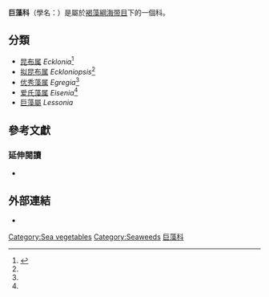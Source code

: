 {{Automatic taxobox
| image = Kelp In Freycinet Tasmania.jpg
| image_width = 300px
| image_caption = 在[[塔斯曼尼亞|塔斯曼尼亞]][[弗雷西內半島|弗雷西內半島]]（Freycinet）石灘上的海藻
| taxon = Lessoniaceae
| subdivision_ranks = [[屬_(生物)|屬]]<ref>{{cite journal | doi=10.1111/j.1529-8817.2006.00204.x | last=Lane | first=C.E. | coauthors=C. Mayes; L.D. Druehl; & G.W. Saunders | year=2006 | title=A multi-gene molecular investigation of the kelp (Laminariales, Phaeophyceae) supports substantial taxonomic re-organization | journal=Journal of Phycology | volume=42 | issue=2 | pages=493–512 }}</ref>
| subdivision = [[#分類|見內文]]
}}
'''巨藻科'''（學名：{{lang|la|Lessoniaceae}}）是屬於[[褐藻綱|褐藻綱]][[海带目|海带目]]下的一個科。

==分類==
*[[昆布属|昆布属]] ''Ecklonia''<ref name=planta>{{cite book |url=http://www.planta.cn/forum/files_planta/23252_1341408583.pdf_135.pdf |title=藻类名词及名称：藻类名词部分 |edition=第二版 |language=zh-hans |accessdate=2013-05-04 }}{{dead link|date=2017年12月 |bot=InternetArchiveBot |fix-attempted=yes }}</ref>
*[[拟昆布属|拟昆布属]] ''Eckloniopsis''<ref name=planta />
*[[优秀藻属|优秀藻属]] ''Egregia''<ref name=planta />
*[[爱氏藻属|爱氏藻属]] ''Eisenia''<ref name=planta />
*[[巨藻屬|巨藻屬]] ''Lessonia''

==參考文獻==
{{Reflist|2}}

===延伸閱讀===
* {{cite book |last=Druehl |first=L.D. |year=1988 |chapter=Cultivated edible kelp |title=''Algae and Human Affairs.'' |url=https://archive.org/details/isbn_9780521321150 |editors=Lembi, C.A. and Waaland, J.R. |isbn=0-521-32115-8 |language=en }}

==外部連結==
{{Commonscat|Lessoniaceae}}
* {{wikispecies-inline|Lessoniaceae}}
{{Taxonbar|from=Q3236770}}

[[Category:Sea_vegetables|Category:Sea vegetables]]
[[Category:Seaweeds|Category:Seaweeds]]
[[Category:巨藻科|]]